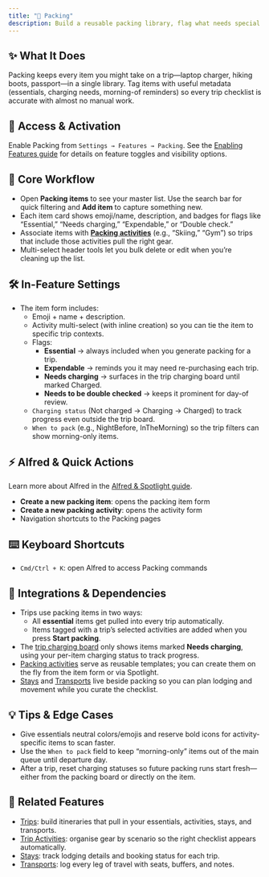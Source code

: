 ```yaml
---
title: "🎒 Packing"
description: Build a reusable packing library, flag what needs special attention, and feed trips with the right gear automatically
---
```


## ✨ What It Does

Packing keeps every item you might take on a trip—laptop charger, hiking boots, passport—in a single library. Tag items with useful metadata (essentials, charging needs, morning-of reminders) so every trip checklist is accurate with almost no manual work.

## 🚪 Access & Activation

Enable Packing from `Settings → Features → Packing`. See the [Enabling Features guide](/docs/enabling-features) for details on feature toggles and visibility options.

## 🧭 Core Workflow

- Open **Packing items** to see your master list. Use the search bar for quick filtering and **Add item** to capture something new.
- Each item card shows emoji/name, description, and badges for flags like “Essential,” “Needs charging,” “Expendable,” or “Double check.”
- Associate items with [**Packing activities**](./activities) (e.g., “Skiing,” “Gym”) so trips that include those activities pull the right gear.
- Multi-select header tools let you bulk delete or edit when you’re cleaning up the list.

## 🛠️ In-Feature Settings

- The item form includes:
  - Emoji + name + description.
  - Activity multi-select (with inline creation) so you can tie the item to specific trip contexts.
  - Flags:
    - **Essential** → always included when you generate packing for a trip.
    - **Expendable** → reminds you it may need re-purchasing each trip.
    - **Needs charging** → surfaces in the trip charging board until marked Charged.
    - **Needs to be double checked** → keeps it prominent for day-of review.
  - `Charging status` (Not charged → Charging → Charged) to track progress even outside the trip board.
  - `When to pack` (e.g., NightBefore, InTheMorning) so the trip filters can show morning-only items.

## ⚡ Alfred & Quick Actions

Learn more about Alfred in the [Alfred & Spotlight guide](/docs/alfred-spotlight).

- **Create a new packing item**: opens the packing item form
- **Create a new packing activity**: opens the activity form
- Navigation shortcuts to the Packing pages

## ⌨️ Keyboard Shortcuts

- `Cmd/Ctrl + K`: open Alfred to access Packing commands

## 🔗 Integrations & Dependencies

- Trips use packing items in two ways:
  - All **essential** items get pulled into every trip automatically.
  - Items tagged with a trip’s selected activities are added when you press **Start packing**.
- The [trip charging board](../trips) only shows items marked **Needs charging**, using your per-item charging status to track progress.
- [Packing activities](./activities) serve as reusable templates; you can create them on the fly from the item form or via Spotlight.
- [Stays](./stays) and [Transports](./transports) live beside packing so you can plan lodging and movement while you curate the checklist.

## 💡 Tips & Edge Cases

- Give essentials neutral colors/emojis and reserve bold icons for activity-specific items to scan faster.
- Use the `When to pack` field to keep “morning-only” items out of the main queue until departure day.
- After a trip, reset charging statuses so future packing runs start fresh—either from the packing board or directly on the item.

## 🤝 Related Features

- [Trips](../trips): build itineraries that pull in your essentials, activities, stays, and transports.
- [Trip Activities](./activities): organise gear by scenario so the right checklist appears automatically.
- [Stays](./stays): track lodging details and booking status for each trip.
- [Transports](./transports): log every leg of travel with seats, buffers, and notes.
